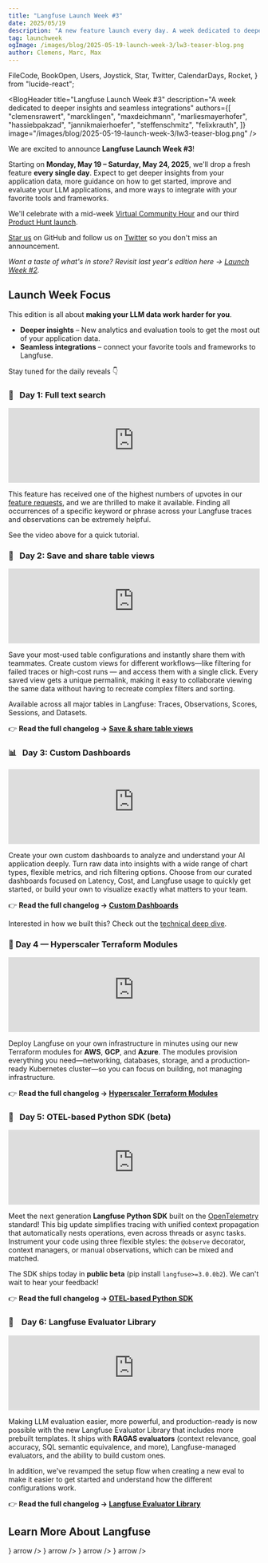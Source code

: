 ```yaml
---
title: "Langfuse Launch Week #3"
date: 2025/05/19
description: "A new feature launch every day. A week dedicated to deeper insights and seamless integrations."
tag: launchweek
ogImage: /images/blog/2025-05-19-launch-week-3/lw3-teaser-blog.png
author: Clemens, Marc, Max
---
```


  FileCode,
  BookOpen,
  Users,
  Joystick,
  Star,
  Twitter,
  CalendarDays,
  Rocket,
} from "lucide-react";

<BlogHeader
  title="Langfuse Launch Week #3"
  description="A week dedicated to deeper insights and seamless integrations"
  authors={[
    "clemensrawert",
    "marcklingen",
    "maxdeichmann",
    "marliesmayerhofer",
    "hassiebpakzad",
    "jannikmaierhoefer",
    "steffenschmitz",
    "felixkrauth",
  ]}
  image="/images/blog/2025-05-19-launch-week-3/lw3-teaser-blog.png"
/>

We are excited to announce **Langfuse Launch Week #3**!

Starting on **Monday, May 19&nbsp;–&nbsp;Saturday, May&nbsp;24, 2025**, we'll drop a fresh feature **every single day**. Expect to get deeper insights from your application data, more guidance on how to get started, improve and evaluate your LLM applications, and more ways to integrate with your favorite tools and frameworks.

We'll celebrate with a mid-week [Virtual Community Hour](https://lu.ma/1q57o5ok) and our third [Product Hunt launch](/ph).

[Star us](https://github.com/langfuse/langfuse/) on GitHub and follow us on [Twitter](https://x.com/langfuse) so you don't miss an announcement.

_Want a taste of what's in store? Revisit last year's edition here → [Launch Week&nbsp;#2](/blog/2024-11-17-launch-week-2)._

## Launch Week Focus

This edition is all about **making your LLM data work harder for you**.

- **Deeper insights** – New analytics and evaluation tools to get the most out of your application data.
- **Seamless integrations** – connect your favorite tools and frameworks to Langfuse.

Stay tuned for the daily reveals 👇

<Steps>

### 🔎&nbsp;&nbsp;&nbsp;Day&nbsp;1: Full text search

<iframe
  width="100%"
  src="https://www.youtube-nocookie.com/embed/9gPDNtQj1uU"
  title="Full Text Search Tutorial"
  frameBorder="0"
  allow="accelerometer; autoplay; clipboard-write; encrypted-media; gyroscope; picture-in-picture"
  className="aspect-video rounded border mt-6"
  allowFullScreen
></iframe>

This feature has received one of the highest numbers of upvotes in our [feature requests](https://github.com/orgs/langfuse/discussions/939), and we are thrilled to make it available. Finding all occurrences of a specific keyword or phrase across your Langfuse traces and observations can be extremely helpful.

See the video above for a quick tutorial.

### 📌&nbsp;&nbsp;&nbsp;Day&nbsp;2: Save and share table views

<iframe
  width="100%"
  src="https://www.youtube-nocookie.com/embed/KOZ5qUFpw80"
  title="Saved Table Views Tutorial"
  frameBorder="0"
  allow="accelerometer; autoplay; clipboard-write; encrypted-media; gyroscope; picture-in-picture"
  className="aspect-video rounded border mt-6"
  allowFullScreen
></iframe>

Save your most-used table configurations and instantly share them with teammates. Create custom views for different workflows—like filtering for failed traces or high-cost runs — and access them with a single click. Every saved view gets a unique permalink, making it easy to collaborate viewing the same data without having to recreate complex filters and sorting.

Available across all major tables in Langfuse: Traces, Observations, Scores, Sessions, and Datasets.

👉 **Read the full changelog → [Save & share table views](/changelog/2025-05-20-save-table-views)**

### 📊&nbsp;&nbsp;&nbsp;Day&nbsp;3: Custom Dashboards

<iframe
  width="100%"
  src="https://www.youtube-nocookie.com/embed/z6g9xmciaBE"
  title="Custom Dashboards"
  frameBorder="0"
  allow="accelerometer; autoplay; clipboard-write; encrypted-media; gyroscope; picture-in-picture"
  className="aspect-video rounded border mt-6"
  allowFullScreen
></iframe>

Create your own custom dashboards to analyze and understand your AI application deeply.
Turn raw data into insights with a wide range of chart types, flexible metrics, and rich filtering options.
Choose from our curated dashboards focused on Latency, Cost, and Langfuse usage to quickly get started, or build your own to visualize exactly what matters to your team.

👉 **Read the full changelog → [Custom Dashboards](/changelog/2025-05-21-custom-dashboards)**

Interested in how we built this? Check out the [technical deep dive](/blog/2025-05-21-customizable-dashboards).

### 🏅 Day 4 — Hyperscaler Terraform Modules

<iframe
  width="100%"
  className="aspect-video rounded border mt-6"
  src="https://www.youtube-nocookie.com/embed/EwMRnknjNxU"
  title="Terraform Modules for AWS, Azure and GCP"
  frameBorder="0"
  allow="accelerometer; autoplay; clipboard-write; encrypted-media; gyroscope; picture-in-picture"
  allowFullScreen
></iframe>

Deploy Langfuse on your own infrastructure in minutes using our new Terraform modules for **AWS**, **GCP**, and **Azure**. The modules provision everything you need—networking, databases, storage, and a production-ready Kubernetes cluster—so you can focus on building, not managing infrastructure.

👉 **Read the full changelog → [Hyperscaler Terraform Modules](/changelog/2025-05-22-terraform-modules)**

### 🔭&nbsp;&nbsp;&nbsp;Day&nbsp;5: OTEL-based Python SDK&nbsp;(beta)

<iframe
  width="100%"
  className="aspect-video rounded border mt-6"
  src="https://www.youtube-nocookie.com/embed/md_TKMmNz28"
  title="OTEL-based Python SDK (beta)"
  frameBorder="0"
  allow="accelerometer; autoplay; clipboard-write; encrypted-media; gyroscope; picture-in-picture"
  allowFullScreen
></iframe>

Meet the next generation **Langfuse Python SDK** built on the [OpenTelemetry](https://opentelemetry.io/) standard! This big update simplifies tracing with unified context propagation that automatically nests operations, even across threads or async tasks. Instrument your code using three flexible styles: the `@observe` decorator, context managers, or manual observations, which can be mixed and matched.

The SDK ships today in **public beta** (pip install `langfuse>=3.0.0b2`). We can't wait to hear your feedback!

👉 **Read the full changelog → [OTEL-based Python SDK](/changelog/2025-05-23-otel-based-python-sdk)**

### 📐 &nbsp;&nbsp;&nbsp;Day&nbsp;6: Langfuse Evaluator Library

<iframe
  width="100%"
  className="aspect-video rounded border mt-6"
  src="https://www.youtube-nocookie.com/embed/KTRz9Tv4CEE"
  title="Langfuse Evaluator Library"
  frameBorder="0"
  allow="accelerometer; autoplay; clipboard-write; encrypted-media; gyroscope; picture-in-picture"
  allowFullScreen
></iframe>

Making LLM evaluation easier, more powerful, and production-ready is now possible with the new Langfuse Evaluator Library that includes more prebuilt templates. It ships with **RAGAS evaluators** (context relevance, goal accuracy, SQL semantic equivalence, and more), Langfuse-managed evaluators, and the ability to build custom ones.

In addition, we've revamped the setup flow when creating a new eval to make it easier to get started and understand how the different configurations work.

👉 **Read the full changelog → [Langfuse Evaluator Library](/changelog/2025-05-24-langfuse-evaluator-library)**

</Steps>

## Learn More About Langfuse

<Cards num={2} className="gap-6">
  <Cards.Card
    title="Docs"
    href="/docs"
    icon={<BookOpen className="w-6 h-6" />}
    arrow
  />
  <Cards.Card
    title="Quickstart"
    href="/docs/get-started"
    icon={<FileCode className="w-6 h-6" />}
    arrow
  />
  <Cards.Card
    title="Interactive Demo"
    href="/docs/demo"
    icon={<Joystick className="w-6 h-6" />}
    arrow
  />
  <Cards.Card
    title="About Us"
    href="/about"
    icon={<Users className="w-6 h-6" />}
    arrow
  />
</Cards>
